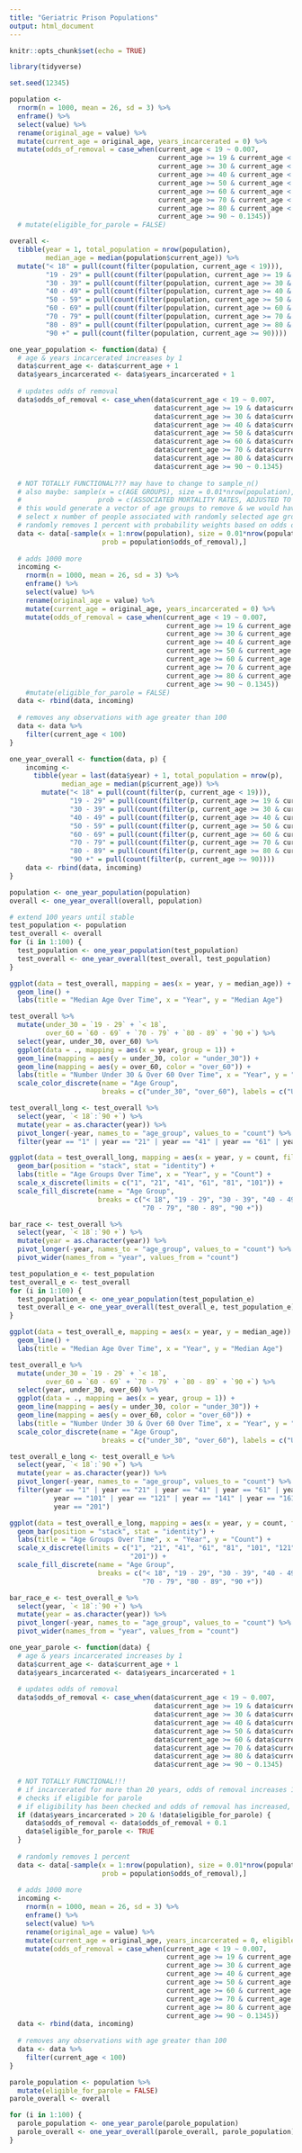 ```yaml
---
title: "Geriatric Prison Populations"
output: html_document
---
```


```r
knitr::opts_chunk$set(echo = TRUE)
```

```r
library(tidyverse)
```

```r
set.seed(12345)
```

```r
population <- 
  rnorm(n = 1000, mean = 26, sd = 3) %>% 
  enframe() %>% 
  select(value) %>% 
  rename(original_age = value) %>% 
  mutate(current_age = original_age, years_incarcerated = 0) %>% 
  mutate(odds_of_removal = case_when(current_age < 19 ~ 0.007,
                                     current_age >= 19 & current_age < 30 ~ 0.0013,
                                     current_age >= 30 & current_age < 40 ~ 0.0019,
                                     current_age >= 40 & current_age < 50 ~ 0.0040,
                                     current_age >= 50 & current_age < 60 ~ 0.0088,
                                     current_age >= 60 & current_age < 70 ~ 0.0178,
                                     current_age >= 70 & current_age < 80 ~ 0.0439,
                                     current_age >= 80 & current_age < 90 ~ 0.1345,
                                     current_age >= 90 ~ 0.1345))
  # mutate(eligible_for_parole = FALSE)

overall <-
  tibble(year = 1, total_population = nrow(population), 
         median_age = median(population$current_age)) %>% 
  mutate("< 18" = pull(count(filter(population, current_age < 19))),
         "19 - 29" = pull(count(filter(population, current_age >= 19 & current_age < 30))),
         "30 - 39" = pull(count(filter(population, current_age >= 30 & current_age < 40))),
         "40 - 49" = pull(count(filter(population, current_age >= 40 & current_age < 50))),
         "50 - 59" = pull(count(filter(population, current_age >= 50 & current_age < 60))),
         "60 - 69" = pull(count(filter(population, current_age >= 60 & current_age < 70))),
         "70 - 79" = pull(count(filter(population, current_age >= 70 & current_age < 80))),
         "80 - 89" = pull(count(filter(population, current_age >= 80 & current_age < 90))),
         "90 +" = pull(count(filter(population, current_age >= 90))))
```

```r
one_year_population <- function(data) {
  # age & years incarcerated increases by 1
  data$current_age <- data$current_age + 1
  data$years_incarcerated <- data$years_incarcerated + 1
  
  # updates odds of removal
  data$odds_of_removal <- case_when(data$current_age < 19 ~ 0.007,
                                    data$current_age >= 19 & data$current_age < 30 ~ 0.0013,
                                    data$current_age >= 30 & data$current_age < 40 ~ 0.0019,
                                    data$current_age >= 40 & data$current_age < 50 ~ 0.0040,
                                    data$current_age >= 50 & data$current_age < 60 ~ 0.0088,
                                    data$current_age >= 60 & data$current_age < 70 ~ 0.0178,
                                    data$current_age >= 70 & data$current_age < 80 ~ 0.0439,
                                    data$current_age >= 80 & data$current_age < 90 ~ 0.1345,
                                    data$current_age >= 90 ~ 0.1345)
  
  # NOT TOTALLY FUNCTIONAL??? may have to change to sample_n()
  # also maybe: sample(x = c(AGE GROUPS), size = 0.01*nrow(population), replace = TRUE,
  #                   prob = c(ASSOCIATED MORTALITY RATES, ADJUSTED TO ADD TO 1.0))
  # this would generate a vector of age groups to remove & we would have to somehow randomly 
  # select x number of people associated with randomly selected age groups to remove
  # randomly removes 1 percent with probability weights based on odds of removal
  data <- data[-sample(x = 1:nrow(population), size = 0.01*nrow(population), 
                       prob = population$odds_of_removal),]
  
  # adds 1000 more
  incoming <- 
    rnorm(n = 1000, mean = 26, sd = 3) %>% 
    enframe() %>% 
    select(value) %>% 
    rename(original_age = value) %>% 
    mutate(current_age = original_age, years_incarcerated = 0) %>% 
    mutate(odds_of_removal = case_when(current_age < 19 ~ 0.007,
                                       current_age >= 19 & current_age < 30 ~ 0.0013,
                                       current_age >= 30 & current_age < 40 ~ 0.0019,
                                       current_age >= 40 & current_age < 50 ~ 0.0040,
                                       current_age >= 50 & current_age < 60 ~ 0.0088,
                                       current_age >= 60 & current_age < 70 ~ 0.0178,
                                       current_age >= 70 & current_age < 80 ~ 0.0439,
                                       current_age >= 80 & current_age < 90 ~ 0.1345,
                                       current_age >= 90 ~ 0.1345))
    #mutate(eligible_for_parole = FALSE)
  data <- rbind(data, incoming)
  
  # removes any observations with age greater than 100
  data <- data %>% 
    filter(current_age < 100)
}

one_year_overall <- function(data, p) {
    incoming <-
      tibble(year = last(data$year) + 1, total_population = nrow(p),
             median_age = median(p$current_age)) %>% 
        mutate("< 18" = pull(count(filter(p, current_age < 19))),
               "19 - 29" = pull(count(filter(p, current_age >= 19 & current_age < 30))),
               "30 - 39" = pull(count(filter(p, current_age >= 30 & current_age < 40))),
               "40 - 49" = pull(count(filter(p, current_age >= 40 & current_age < 50))),
               "50 - 59" = pull(count(filter(p, current_age >= 50 & current_age < 60))),
               "60 - 69" = pull(count(filter(p, current_age >= 60 & current_age < 70))),
               "70 - 79" = pull(count(filter(p, current_age >= 70 & current_age < 80))),
               "80 - 89" = pull(count(filter(p, current_age >= 80 & current_age < 90))),
               "90 +" = pull(count(filter(p, current_age >= 90))))
    data <- rbind(data, incoming)
}
```

```r
population <- one_year_population(population)
overall <- one_year_overall(overall, population)

# extend 100 years until stable
test_population <- population
test_overall <- overall
for (i in 1:100) {
  test_population <- one_year_population(test_population)
  test_overall <- one_year_overall(test_overall, test_population)
}
```

```r
ggplot(data = test_overall, mapping = aes(x = year, y = median_age)) +
  geom_line() +
  labs(title = "Median Age Over Time", x = "Year", y = "Median Age")

test_overall %>% 
  mutate(under_30 = `19 - 29` + `< 18`, 
         over_60 = `60 - 69` + `70 - 79` + `80 - 89` + `90 +`) %>% 
  select(year, under_30, over_60) %>% 
  ggplot(data = ., mapping = aes(x = year, group = 1)) +
  geom_line(mapping = aes(y = under_30, color = "under_30")) +
  geom_line(mapping = aes(y = over_60, color = "over_60")) +
  labs(title = "Number Under 30 & Over 60 Over Time", x = "Year", y = "Count") +
  scale_color_discrete(name = "Age Group",
                       breaks = c("under_30", "over_60"), labels = c("Under 30", "Over 60"))

test_overall_long <- test_overall %>% 
  select(year, `< 18`:`90 +`) %>% 
  mutate(year = as.character(year)) %>% 
  pivot_longer(-year, names_to = "age_group", values_to = "count") %>% 
  filter(year == "1" | year == "21" | year == "41" | year == "61" | year == "81" | year == "101")

ggplot(data = test_overall_long, mapping = aes(x = year, y = count, fill = age_group)) +
  geom_bar(position = "stack", stat = "identity") +
  labs(title = "Age Groups Over Time", x = "Year", y = "Count") +
  scale_x_discrete(limits = c("1", "21", "41", "61", "81", "101")) +
  scale_fill_discrete(name = "Age Group",
                      breaks = c("< 18", "19 - 29", "30 - 39", "40 - 49", "50 - 59", "60 - 69",
                                 "70 - 79", "80 - 89", "90 +"))
```

```r
bar_race <- test_overall %>% 
  select(year, `< 18`:`90 +`) %>% 
  mutate(year = as.character(year)) %>% 
  pivot_longer(-year, names_to = "age_group", values_to = "count") %>% 
  pivot_wider(names_from = "year", values_from = "count")
```

```r
test_population_e <- test_population
test_overall_e <- test_overall
for (i in 1:100) {
  test_population_e <- one_year_population(test_population_e)
  test_overall_e <- one_year_overall(test_overall_e, test_population_e)
}
```

```r
ggplot(data = test_overall_e, mapping = aes(x = year, y = median_age)) +
  geom_line() +
  labs(title = "Median Age Over Time", x = "Year", y = "Median Age")

test_overall_e %>% 
  mutate(under_30 = `19 - 29` + `< 18`, 
         over_60 = `60 - 69` + `70 - 79` + `80 - 89` + `90 +`) %>% 
  select(year, under_30, over_60) %>% 
  ggplot(data = ., mapping = aes(x = year, group = 1)) +
  geom_line(mapping = aes(y = under_30, color = "under_30")) +
  geom_line(mapping = aes(y = over_60, color = "over_60")) +
  labs(title = "Number Under 30 & Over 60 Over Time", x = "Year", y = "Count") +
  scale_color_discrete(name = "Age Group",
                       breaks = c("under_30", "over_60"), labels = c("Under 30", "Over 60"))

test_overall_e_long <- test_overall_e %>% 
  select(year, `< 18`:`90 +`) %>% 
  mutate(year = as.character(year)) %>% 
  pivot_longer(-year, names_to = "age_group", values_to = "count") %>% 
  filter(year == "1" | year == "21" | year == "41" | year == "61" | year == "81" | 
           year == "101" | year == "121" | year == "141" | year == "161" | year == "181" |
           year == "201")

ggplot(data = test_overall_e_long, mapping = aes(x = year, y = count, fill = age_group)) +
  geom_bar(position = "stack", stat = "identity") +
  labs(title = "Age Groups Over Time", x = "Year", y = "Count") +
  scale_x_discrete(limits = c("1", "21", "41", "61", "81", "101", "121", "141", "161", "181", 
                              "201")) +
  scale_fill_discrete(name = "Age Group",
                      breaks = c("< 18", "19 - 29", "30 - 39", "40 - 49", "50 - 59", "60 - 69",
                                 "70 - 79", "80 - 89", "90 +"))

bar_race_e <- test_overall_e %>% 
  select(year, `< 18`:`90 +`) %>% 
  mutate(year = as.character(year)) %>% 
  pivot_longer(-year, names_to = "age_group", values_to = "count") %>% 
  pivot_wider(names_from = "year", values_from = "count")
```

```r
one_year_parole <- function(data) {
  # age & years incarcerated increases by 1
  data$current_age <- data$current_age + 1
  data$years_incarcerated <- data$years_incarcerated + 1
  
  # updates odds of removal
  data$odds_of_removal <- case_when(data$current_age < 19 ~ 0.007,
                                    data$current_age >= 19 & data$current_age < 30 ~ 0.0013,
                                    data$current_age >= 30 & data$current_age < 40 ~ 0.0019,
                                    data$current_age >= 40 & data$current_age < 50 ~ 0.0040,
                                    data$current_age >= 50 & data$current_age < 60 ~ 0.0088,
                                    data$current_age >= 60 & data$current_age < 70 ~ 0.0178,
                                    data$current_age >= 70 & data$current_age < 80 ~ 0.0439,
                                    data$current_age >= 80 & data$current_age < 90 ~ 0.1345,
                                    data$current_age >= 90 ~ 0.1345)
  
  # NOT TOTALLY FUNCTIONAL!!!
  # if incarcerated for more than 20 years, odds of removal increases 10 percent
  # checks if eligible for parole
  # if eligibility has been checked and odds of removal has increased, does not increase again
  if (data$years_incarcerated > 20 & !data$eligible_for_parole) {
    data$odds_of_removal <- data$odds_of_removal + 0.1
    data$eligible_for_parole <- TRUE
  }
  
  # randomly removes 1 percent
  data <- data[-sample(x = 1:nrow(population), size = 0.01*nrow(population), 
                       prob = population$odds_of_removal),]
  
  # adds 1000 more
  incoming <- 
    rnorm(n = 1000, mean = 26, sd = 3) %>% 
    enframe() %>% 
    select(value) %>% 
    rename(original_age = value) %>% 
    mutate(current_age = original_age, years_incarcerated = 0, eligible_for_parole = FALSE) %>% 
    mutate(odds_of_removal = case_when(current_age < 19 ~ 0.007,
                                       current_age >= 19 & current_age < 30 ~ 0.0013,
                                       current_age >= 30 & current_age < 40 ~ 0.0019,
                                       current_age >= 40 & current_age < 50 ~ 0.0040,
                                       current_age >= 50 & current_age < 60 ~ 0.0088,
                                       current_age >= 60 & current_age < 70 ~ 0.0178,
                                       current_age >= 70 & current_age < 80 ~ 0.0439,
                                       current_age >= 80 & current_age < 90 ~ 0.1345,
                                       current_age >= 90 ~ 0.1345))
  data <- rbind(data, incoming)
  
  # removes any observations with age greater than 100
  data <- data %>% 
    filter(current_age < 100)
}
```

```r
parole_population <- population %>% 
  mutate(eligible_for_parole = FALSE)
parole_overall <- overall

for (i in 1:100) {
  parole_population <- one_year_parole(parole_population)
  parole_overall <- one_year_overall(parole_overall, parole_population)
}
```
